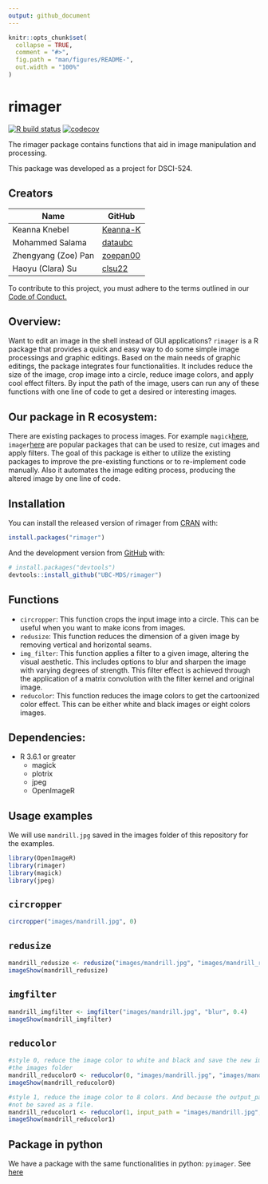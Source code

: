 ```yaml
---
output: github_document
---
```


<!-- README.md is generated from README.Rmd. Please edit that file -->

```r
knitr::opts_chunk$set(
  collapse = TRUE,
  comment = "#>",
  fig.path = "man/figures/README-",
  out.width = "100%"
)
```

# rimager

<!-- badges: start -->
[![R build status](https://github.com/UBC-MDS/rimager/workflows/R-CMD-check/badge.svg)](https://github.com/UBC-MDS/rimager/actions)
[![codecov](https://codecov.io/gh/UBC-MDS/rimager/branch/master/graph/badge.svg)](https://codecov.io/gh/UBC-MDS/rimager)
<!-- badges: end -->

The rimager package contains functions that aid in image manipulation and processing.

This package was developed as a project for DSCI-524.

## Creators

| Name | GitHub |
|---|---|
| Keanna Knebel| [Keanna-K](https://github.com/Keanna-K) |
| Mohammed Salama | [dataubc](https://github.com/dataubc) |
| Zhengyang (Zoe) Pan | [zoepan00](https://github.com/zoepan00) |
| Haoyu (Clara) Su | [clsu22](https://github.com/clsu22) |

To contribute to this project, you must adhere to the terms outlined in our [Code of Conduct.](https://github.com/UBC-MDS/rimager/blob/master/CONDUCT.md)

## Overview:

Want to edit an image in the shell instead of GUI applications? `rimager` is a R package that provides a quick and easy way to do some simple image processings and graphic editings. Based on the main needs of graphic editings, the package integrates four functionalities. It includes reduce the size of the image, crop image into a circle, reduce image colors, and apply cool effect filters. By input the path of the image, users can run any of these functions with one line of code to get a desired or interesting images.

## Our package in R ecosystem:

There are existing packages to process images. For example `magick`[here](https://cran.r-project.org/web/packages/magick/vignettes/intro.html), `imager`[here](https://dahtah.github.io/imager/imager.html) are popular packages that can be used to resize, cut images and apply filters. The goal of this package is either to utilize the existing packages to improve the pre-existing functions or to re-implement code manually. Also it automates the image editing process, producing the altered image by one line of code.

## Installation

You can install the released version of rimager from [CRAN](https://CRAN.R-project.org) with:

``` r
install.packages("rimager")
```

And the development version from [GitHub](https://github.com/) with:

``` r
# install.packages("devtools")
devtools::install_github("UBC-MDS/rimager")
```

## Functions 

- `circropper`: This function crops the input image into a circle. This can be useful when you want to make icons from images. 
- `redusize`: This function reduces the dimension of a given image by removing vertical and horizontal seams.
- `img_filter`: This function applies a filter to a given image, altering the visual aesthetic. This includes options to blur and sharpen the image with varying degrees of strength. This filter effect is achieved through the application of a matrix convolution with the filter kernel and original image. 
- `reducolor`: This function reduces the image colors to get the cartoonized color effect. This can be either white and black images or eight colors images.  

## Dependencies:

  - R 3.6.1 or greater
    - magick
    - plotrix
    - jpeg
    - OpenImageR

## Usage examples 

We will use `mandrill.jpg` saved in the images folder of this repository for the examples.

```r
library(OpenImageR)
library(rimager)
library(magick)
library(jpeg)
```

## `circropper`
```r
circropper("images/mandrill.jpg", 0)
```

## `redusize`
```r
mandrill_redusize <- redusize("images/mandrill.jpg", "images/mandrill_redusize.jpg", 297, 200)
imageShow(mandrill_redusize)
```

## `imgfilter`
```r
mandrill_imgfilter <- imgfilter("images/mandrill.jpg", "blur", 0.4)
imageShow(mandrill_imgfilter)
```

## `reducolor`
```r
#style 0, reduce the image color to white and black and save the new image mandrill_reducolor0.jpg in
#the images folder
mandrill_reducolor0 <- reducolor(0, "images/mandrill.jpg", "images/mandrill_reducolor0.jpg")
imageShow(mandrill_reducolor0)
```

```r
#style 1, reduce the image color to 8 colors. And because the output_path is NULL, the image will
#not be saved as a file.
mandrill_reducolor1 <- reducolor(1, input_path = "images/mandrill.jpg", output_path = NULL)
imageShow(mandrill_reducolor1)
```


## Package in python

We have a package with the same functionalities in python: `pyimager`. See [here](https://github.com/UBC-MDS/pyimager)  
